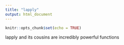 ```yaml
---
title: "lapply"
output: html_document
---
```


```r
knitr::opts_chunk$set(echo = TRUE)
```

lapply and its cousins are incredibly powerful functions
